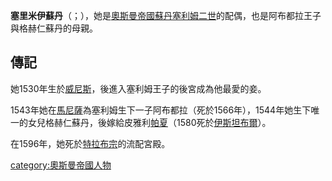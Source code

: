{{unreferenced|time=2015-01-02T01:33:05+00:00}}
'''塞里米伊蘇丹'''（{{lang-tr|Selimiye Sultan}}；{{bd|1530年||1596年}}），她是[[奧斯曼帝國|奧斯曼帝國]][[苏丹_(称谓)|蘇丹]][[塞利姆二世|塞利姆二世]]的配偶，也是阿布都拉王子與格赫仁蘇丹的母親。

==傳記==
她1530年生於[[威尼斯|威尼斯]]，後進入塞利姆王子的後宮成為他最愛的妾。

1543年她在[[馬尼薩|馬尼薩]]為塞利姆生下一子阿布都拉（死於1566年），1544年她生下唯一的女兒格赫仁蘇丹，後嫁給皮雅利[[帕夏|帕夏]]（1580死於[[伊斯坦布爾|伊斯坦布爾]]）。

在1596年，她死於[[特拉布宗|特拉布宗]]的流配宮殿。

[[category:奧斯曼帝國人物|category:奧斯曼帝國人物]]
